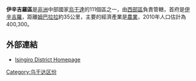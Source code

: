 {{Infobox settlement
|name=伊辛吉羅區
|settlement_type=
|native_name      =
|nickname           = 
|image_skyline      
|image_size          = 
|image_caption       =
|image_flag         = 
|image_seal         =
|image_map          = <!-- 檔案不存在 Isingiro District Uganda.png -->
|map_caption        = 
|coordinates_region   = UG
|subdivision_type1  = 國家
|subdivision_name1  = {{flag|Uganda}}
|subdivision_type2  = 地理區
|subdivision_name2  = [[西部區_(烏干達)|西部區]]
|subdivision_type3  = 首府
|subdivision_name3 = [[伊辛吉羅|伊辛吉羅]]
|subdivision_type4 = 
|subdivision_name4 = 
|leader_title       =
|leader_name        =
|established_title  =
|established_date   = 
|area_magnitude     = 
|area_total_km2         =  
|area_land_km2          = 
|area_water_km2         = 
|population_as_of   = 2010估計
|population_note    = 
|population_total   =400300
|population_metro   = 
|population_density_km2 = 
|timezone           =[[東非時間|東非時間]]
|utc_offset         = +3
|timezone_DST       = 
|utc_offset_DST     = 
|latd=00|latm=50|lats=|latNS=S
|longd=30|longm=50|longs=|longEW=E
|elevation_m          = 
|blank_name             =
|blank_info             =
|website            = [https://web.archive.org/web/20080610093356/http://www.isingiro.go.ug/]
|footnotes          = 
}}

'''伊辛吉羅區'''是[[非洲|非洲]]中部國家[[烏干達|烏干達]]的111個區之一，由[[西部區_(烏干達)|西部區]]負責管轄，首府是[[伊辛吉羅|伊辛吉羅]]，距離[[姆巴拉拉|姆巴拉拉]]約35公里，主要的經濟產業是[[農業|農業]]，2010年人口估計為400,300。

==外部連結==
*[https://web.archive.org/web/20080610093356/http://www.isingiro.go.ug/ Isingiro District Homepage]

{{coord|00|50|S|30|50|E|source:jawiki_region:UG_type:adm1st|display=title}}

{{Uganda-stub}}
{{烏干達行政區劃}}

[[Category:乌干达区份|Category:乌干达区份]]